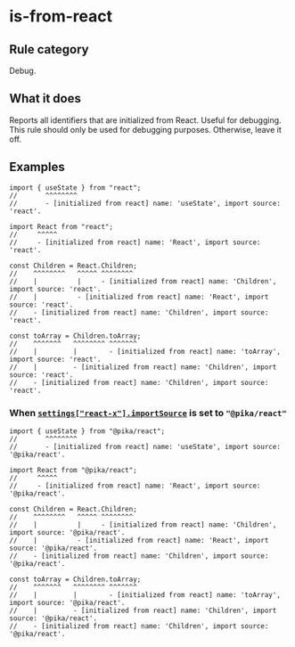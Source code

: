 # is-from-react

## Rule category

Debug.

## What it does

Reports all identifiers that are initialized from React. Useful for debugging. This rule should only be used for debugging purposes. Otherwise, leave it off.

## Examples

```tsx
import { useState } from "react";
//       ^^^^^^^^
//       - [initialized from react] name: 'useState', import source: 'react'.
```

```tsx
import React from "react";
//     ^^^^^
//     - [initialized from react] name: 'React', import source: 'react'.

const Children = React.Children;
//    ^^^^^^^^   ^^^^^ ^^^^^^^^
//    |          |     - [initialized from react] name: 'Children', import source: 'react'.
//    |          - [initialized from react] name: 'React', import source: 'react'.
//    - [initialized from react] name: 'Children', import source: 'react'.

const toArray = Children.toArray;
//    ^^^^^^^   ^^^^^^^^ ^^^^^^^
//    |         |        - [initialized from react] name: 'toArray', import source: 'react'.
//    |         - [initialized from react] name: 'Children', import source: 'react'.
//    - [initialized from react] name: 'Children', import source: 'react'.
```

### When [`settings["react-x"].importSource`](https://eslint-react.xyz/docs/configuration#importsource) is set to `"@pika/react"`

```tsx
import { useState } from "@pika/react";
//       ^^^^^^^^
//       - [initialized from react] name: 'useState', import source: '@pika/react'.
```

```tsx
import React from "@pika/react";
//     ^^^^^
//     - [initialized from react] name: 'React', import source: '@pika/react'.

const Children = React.Children;
//    ^^^^^^^^   ^^^^^ ^^^^^^^^
//    |          |     - [initialized from react] name: 'Children', import source: '@pika/react'.
//    |          - [initialized from react] name: 'React', import source: '@pika/react'.
//    - [initialized from react] name: 'Children', import source: '@pika/react'.

const toArray = Children.toArray;
//    ^^^^^^^   ^^^^^^^^ ^^^^^^^
//    |         |        - [initialized from react] name: 'toArray', import source: '@pika/react'.
//    |         - [initialized from react] name: 'Children', import source: '@pika/react'.
//    - [initialized from react] name: 'Children', import source: '@pika/react'.
```
